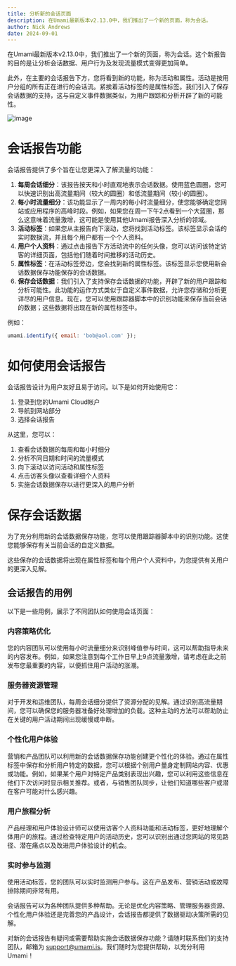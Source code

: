 ```yaml
---
title: 分析新的会话页面
description: 在Umami最新版本v2.13.0中，我们推出了一个新的页面，称为会话。
author: Nick Andrews
date: 2024-09-01
---
```


在Umami最新版本v2.13.0中，我们推出了一个新的页面，称为会话。这个新报告的目的是让分析会话数据、用户行为及发现流量模式变得更加简单。

此外，在主要的会话报告下方，您将看到新的功能，称为活动和属性。活动是按用户分组的所有正在进行的会话流。紧挨着活动标签的是属性标签。我们引入了保存会话数据的支持，这与自定义事件数据类似，为用户跟踪和分析开辟了新的可能性。

![image](/images/blog/sessions-screen.png)

# 会话报告功能

会话报告提供了多个旨在让您更深入了解流量的功能：

1. **每周会话细分**：该报告按天和小时直观地表示会话数据。使用蓝色圆圈，您可以快速识别出高流量期间（较大的圆圈）和低流量期间（较小的圆圈）。
2. **每小时流量细分**：该功能显示了一周内的每小时流量细分，使您能够确定您网站或应用程序的高峰时段。例如，如果您在周一下午2点看到一个大蓝圈，那么这意味着流量激增，这可能是使用其他Umami报告深入分析的领域。
3. **活动标签**：如果您从主报告向下滚动，您将找到活动标签。该标签显示会话的实时数据流，并且每个用户都有一个个人资料。
4. **用户个人资料**：通过点击报告下方活动流中的任何头像，您可以访问该特定访客的详细页面，包括他们随着时间推移的活动历史。
5. **属性标签**：在活动标签旁边，您会找到新的属性标签。该标签显示您使用新会话数据保存功能保存的会话数据。
6. **保存会话数据**：我们引入了支持保存会话数据的功能，开辟了新的用户跟踪和分析可能性。此功能的运作方式类似于自定义事件数据，允许您存储和分析更详尽的用户信息。现在，您可以使用跟踪器脚本中的识别功能来保存当前会话的数据；这些数据将出现在新的属性标签中。

例如：

```javascript
umami.identify({ email: 'bob@aol.com' });
```

# 如何使用会话报告

会话报告设计为用户友好且易于访问。以下是如何开始使用它：

1. 登录到您的Umami Cloud帐户
2. 导航到网站部分
3. 选择会话报告

从这里，您可以：

1. 查看会话数据的每周和每小时细分
2. 分析不同日期和时间的流量模式
3. 向下滚动以访问活动和属性标签
4. 点击访客头像以查看详细个人资料
5. 实施会话数据保存以进行更深入的用户分析

# 保存会话数据

为了充分利用新的会话数据保存功能，您可以使用跟踪器脚本中的识别功能。这使您能够保存有关当前会话的自定义数据。

这些保存的会话数据将出现在属性标签和每个用户个人资料中，为您提供有关用户的更深入见解。

## 会话报告的用例

以下是一些用例，展示了不同团队如何使用会话页面：

### 内容策略优化

您的内容团队可以使用每小时流量细分来识别峰值参与时间，这可以帮助指导未来的内容发布。例如，如果您注意到每个工作日早上9点流量激增，请考虑在此之前发布您最重要的内容，以便抓住用户活动的涨潮。

### 服务器资源管理

对于开发和运维团队，每周会话细分提供了资源分配的见解。通过识别高流量期间，您可以确保您的服务器准备好处理增加的负载。这种主动的方法可以帮助防止在关键的用户活动期间出现缓慢或中断。

### 个性化用户体验

营销和产品团队可以利用新的会话数据保存功能创建更个性化的体验。通过在属性标签中保存和分析用户特定的数据，您可以根据个别用户量身定制网站内容、优惠或功能。例如，如果某个用户对特定产品类别表现出兴趣，您可以利用这些信息在他们下次访问时显示相关推荐。或者，与销售团队同步，让他们知道哪些客户或潜在客户可能对什么感兴趣。

### 用户旅程分析

产品经理和用户体验设计师可以使用访客个人资料功能和活动标签，更好地理解个体用户的旅程。通过检查特定用户的活动历史，您可以识别出通过您网站的常见路径、潜在痛点以及改进用户体验设计的机会。

### 实时参与监测

使用活动标签，您的团队可以实时监测用户参与。这在产品发布、营销活动或故障排除期间非常有用。

会话报告可以为各种团队提供多种帮助。无论是优化内容策略、管理服务器资源、个性化用户体验还是完善您的产品设计，会话报告都提供了数据驱动决策所需的见解。

对新的会话报告有疑问或需要帮助实施会话数据保存功能？请随时联系我们的支持团队，邮箱为 support@umami.is。我们随时为您提供帮助，以充分利用Umami！